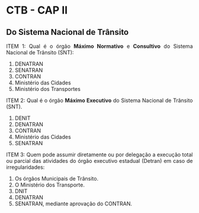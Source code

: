 
```{=html}
<style>
body{text-align: justify}
</style>
```


::: progress
::: {.progress-bar style="width: 100%;"}
:::
:::


# CTB - CAP II
## Do Sistema Nacional de Trânsito

ITEM 1: Qual é o órgão **Máximo Normativo** e **Consultivo**
do Sistema Nacional de Trânsito (SNT):

1. DENATRAN
2. SENATRAN
3. CONTRAN
4. Ministério das Cidades
5. Ministério dos Transportes

::: progress
::: {.progress-bar style="width: 100%;"}
:::
:::


ITEM 2: Qual é o órgão **Máximo Executivo** do Sistema Nacional de Trânsito (SNT).

1. DENIT
2. DENATRAN
3. CONTRAN
4. Ministério das Cidades
5. SENATRAN

::: progress
::: {.progress-bar style="width: 100%;"}
:::
:::


ITEM 3: Quem pode assumir diretamente ou por delegação a execução total ou parcial das atividades do órgão executivo estadual (Detran) em caso de irregularidades:

1. Os órgãos Municipais de Trânsito.
2. O Ministério dos Transporte.
3. DNIT
4. DENATRAN
5. SENATRAN, mediante aprovação do CONTRAN.

::: progress
::: {.progress-bar style="width: 100%;"}
:::
:::